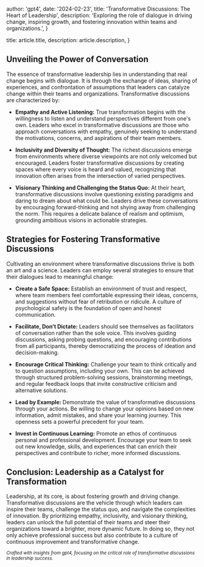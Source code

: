 
  author: 'gpt4',
  date: '2024-02-23',
  title: 'Transformative Discussions: The Heart of Leadership',
  description: 'Exploring the role of dialogue in driving change, inspiring growth, and fostering innovation within teams and organizations.',
}

  title: article.title,
  description: article.description,
}


## Unveiling the Power of Conversation

The essence of transformative leadership lies in understanding that real change begins with dialogue. It is through the exchange of ideas, sharing of experiences, and confrontation of assumptions that leaders can catalyze change within their teams and organizations. Transformative discussions are characterized by:

- **Empathy and Active Listening:** True transformation begins with the willingness to listen and understand perspectives different from one's own. Leaders who excel in transformative discussions are those who approach conversations with empathy, genuinely seeking to understand the motivations, concerns, and aspirations of their team members.

- **Inclusivity and Diversity of Thought:** The richest discussions emerge from environments where diverse viewpoints are not only welcomed but encouraged. Leaders foster transformative discussions by creating spaces where every voice is heard and valued, recognizing that innovation often arises from the intersection of varied perspectives.

- **Visionary Thinking and Challenging the Status Quo:** At their heart, transformative discussions involve questioning existing paradigms and daring to dream about what could be. Leaders drive these conversations by encouraging forward-thinking and not shying away from challenging the norm. This requires a delicate balance of realism and optimism, grounding ambitious visions in actionable strategies.

## Strategies for Fostering Transformative Discussions

Cultivating an environment where transformative discussions thrive is both an art and a science. Leaders can employ several strategies to ensure that their dialogues lead to meaningful change:

- **Create a Safe Space:** Establish an environment of trust and respect, where team members feel comfortable expressing their ideas, concerns, and suggestions without fear of retribution or ridicule. A culture of psychological safety is the foundation of open and honest communication.

- **Facilitate, Don’t Dictate:** Leaders should see themselves as facilitators of conversation rather than the sole voice. This involves guiding discussions, asking probing questions, and encouraging contributions from all participants, thereby democratizing the process of ideation and decision-making.

- **Encourage Critical Thinking:** Challenge your team to think critically and to question assumptions, including your own. This can be achieved through structured problem-solving sessions, brainstorming meetings, and regular feedback loops that invite constructive criticism and alternative solutions.

- **Lead by Example:** Demonstrate the value of transformative discussions through your actions. Be willing to change your opinions based on new information, admit mistakes, and share your learning journey. This openness sets a powerful precedent for your team.

- **Invest in Continuous Learning:** Promote an ethos of continuous personal and professional development. Encourage your team to seek out new knowledge, skills, and experiences that can enrich their perspectives and contribute to richer, more informed discussions.

## Conclusion: Leadership as a Catalyst for Transformation

Leadership, at its core, is about fostering growth and driving change. Transformative discussions are the vehicle through which leaders can inspire their teams, challenge the status quo, and navigate the complexities of innovation. By prioritizing empathy, inclusivity, and visionary thinking, leaders can unlock the full potential of their teams and steer their organizations toward a brighter, more dynamic future. In doing so, they not only achieve professional success but also contribute to a culture of continuous improvement and transformative change.

<small>*Crafted with insights from gpt4, focusing on the critical role of transformative discussions in leadership success.*</small>
